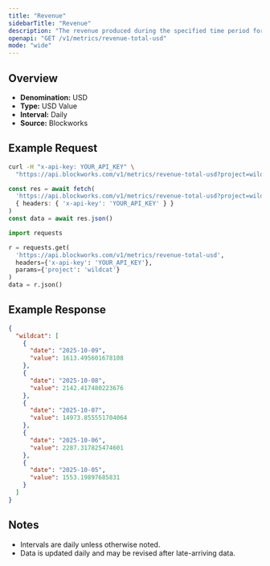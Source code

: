 ```yaml
---
title: "Revenue"
sidebarTitle: "Revenue"
description: "The revenue produced during the specified time period for given project."
openapi: "GET /v1/metrics/revenue-total-usd"
mode: "wide"
---
```


## Overview

- **Denomination:** USD
- **Type:** USD Value
- **Interval:** Daily
- **Source:** Blockworks

## Example Request

<CodeGroup>

```bash cURL
curl -H "x-api-key: YOUR_API_KEY" \
  "https://api.blockworks.com/v1/metrics/revenue-total-usd?project=wildcat"
```

```typescript TypeScript
const res = await fetch(
  'https://api.blockworks.com/v1/metrics/revenue-total-usd?project=wildcat',
  { headers: { 'x-api-key': 'YOUR_API_KEY' } }
)
const data = await res.json()
```

```python Python
import requests

r = requests.get(
  'https://api.blockworks.com/v1/metrics/revenue-total-usd',
  headers={'x-api-key': 'YOUR_API_KEY'},
  params={'project': 'wildcat'}
)
data = r.json()
```

</CodeGroup>

## Example Response

```json
{
  "wildcat": [
    {
      "date": "2025-10-09",
      "value": 1613.495601678108
    },
    {
      "date": "2025-10-08",
      "value": 2142.417480223676
    },
    {
      "date": "2025-10-07",
      "value": 14973.855551704064
    },
    {
      "date": "2025-10-06",
      "value": 2287.317825474601
    },
    {
      "date": "2025-10-05",
      "value": 1553.19897685831
    }
  ]
}
```

## Notes
- Intervals are daily unless otherwise noted.
- Data is updated daily and may be revised after late-arriving data.